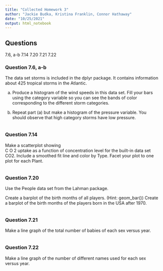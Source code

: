 ```yaml
---
title: "Collected Homework 3"
author: "Jackie Budka, Kristina Franklin, Connor Hathaway"
date: "10/25/2021"
output: html_notebook
---
```


## Questions
7.6, a-b
7.14
7.20
7.21
7.22


### Question 7.6, a-b
The data set storms is included in the dplyr package. It contains information about 425 tropical storms in the Atlantic.

a. Produce a histogram of the wind speeds in this data set. Fill your bars using the category variable so you can see the bands of color corresponding to the different storm categories.

b. Repeat part (a) but make a histogram of the pressure variable. You should observe that high category storms have low pressure.
```r

```

### Question 7.14
Make a scatterplot showing  
C
O
2
  uptake as a function of concentration level for the built-in data set CO2. Include a smoothed fit line and color by Type. Facet your plot to one plot for each Plant.
```r

```

### Question 7.20
Use the People data set from the Lahman package.

Create a barplot of the birth months of all players. (Hint: geom_bar())
Create a barplot of the birth months of the players born in the USA after 1970.
```r

```

### Question 7.21
Make a line graph of the total number of babies of each sex versus year.
```r

```

### Question 7.22
Make a line graph of the number of different names used for each sex versus year.
```r

```




